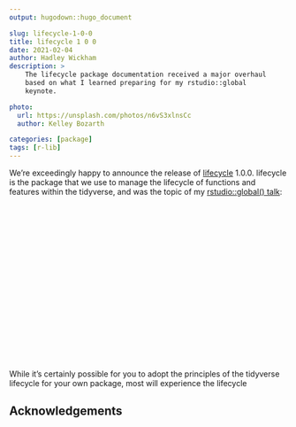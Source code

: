 ```yaml
---
output: hugodown::hugo_document

slug: lifecycle-1-0-0
title: lifecycle 1 0 0
date: 2021-02-04
author: Hadley Wickham
description: >
    The lifecycle package documentation received a major overhaul
    based on what I learned preparing for my rstudio::global
    keynote.

photo:
  url: https://unsplash.com/photos/n6vS3xlnsCc
  author: Kelley Bozarth

categories: [package] 
tags: [r-lib]
---
```


<!--
TODO:
* [ ] Pick category and tags (see existing with `hugodown::tidy_show_meta()`)
* [ ] Find photo & update yaml metadata
* [ ] Create `thumbnail-sq.jpg`; height and width should be equal
* [ ] Create `thumbnail-wd.jpg`; width should be >5x height
* [ ] `hugodown::use_tidy_thumbnails()`
* [ ] Add intro sentence
* [ ] `usethis::use_tidy_thanks()`
-->

We're exceedingly happy to announce the release of [lifecycle](http://lifecycle.r-lib.org/) 1.0.0.
lifecycle is the package that we use to manage the lifecycle of functions and features within the tidyverse, and was the topic of my [rstudio::global() talk](https://rstudio.com/resources/rstudioglobal-2021/maintaining-the-house-the-tidyverse-built/):

<script src="https://fast.wistia.com/embed/medias/f7ph68edqb.jsonp" async></script>
<script src="https://fast.wistia.com/assets/external/E-v1.js" async></script>
<div class="wistia_responsive_padding" style="padding:56.25% 0 0 0;position:relative;"><div class="wistia_responsive_wrapper" style="height:100%;left:0;position:absolute;top:0;width:100%;"><div class="wistia_embed wistia_async_f7ph68edqb videoFoam=true" style="height:100%;position:relative;width:100%"><div class="wistia_swatch" style="height:100%;left:0;opacity:0;overflow:hidden;position:absolute;top:0;transition:opacity 200ms;width:100%;"><img src="https://fast.wistia.com/embed/medias/f7ph68edqb/swatch" style="filter:blur(5px);height:100%;object-fit:contain;width:100%;" alt="" aria-hidden="true" onload="this.parentNode.style.opacity=1;" /></div></div></div></div>

While it's certainly possible for you to adopt the principles of the tidyverse lifecycle for your own package, most will experience the lifecycle

## Acknowledgements
